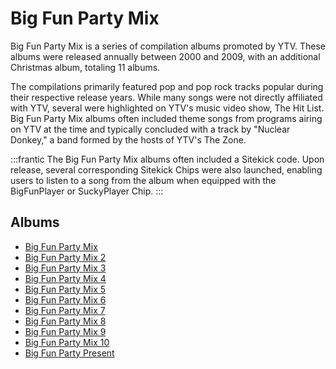 # Big Fun Party Mix

Big Fun Party Mix is a series of compilation albums promoted by YTV.  These albums were released annually between 2000 and 2009, with an additional Christmas album, totaling 11 albums.

The compilations primarily featured pop and pop rock tracks popular during their respective release years.  While many songs were not directly affiliated with YTV, several were highlighted on YTV's music video show, The Hit List.  Big Fun Party Mix albums often included theme songs from programs airing on YTV at the time and typically concluded with a track by "Nuclear Donkey," a band formed by the hosts of YTV's The Zone.

:::frantic
The Big Fun Party Mix albums often included a Sitekick code. Upon release, several corresponding Sitekick Chips were also launched, enabling users to listen to a song from the album when equipped with the BigFunPlayer or SuckyPlayer Chip.
:::

## Albums
- [Big Fun Party Mix](/docs/YTV/BFPM/BFPM1)
- [Big Fun Party Mix 2](/docs/YTV/BFPM/BFPM2)
- [Big Fun Party Mix 3](/docs/YTV/BFPM/BFPM3)
- [Big Fun Party Mix 4](/docs/YTV/BFPM/BFPM4)
- [Big Fun Party Mix 5](/docs/YTV/BFPM/BFPM5)
- [Big Fun Party Mix 6](/docs/YTV/BFPM/BFPM6)
- [Big Fun Party Mix 7](/docs/YTV/BFPM/BFPM7)
- [Big Fun Party Mix 8](/docs/YTV/BFPM/BFPM8)
- [Big Fun Party Mix 9](/docs/YTV/BFPM/BFPM9)
- [Big Fun Party Mix 10](/docs/YTV/BFPM/BFPM10)
- [Big Fun Party Present](/docs/YTV/BFPM/BFPP)
